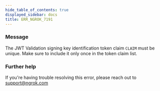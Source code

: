 ```yaml
---
hide_table_of_contents: true
displayed_sidebar: docs
title: ERR_NGROK_7191
---
```


### Message

The JWT Validation signing key identification token claim `CLAIM` must be unique. Make sure to include it only once in the token claim list.

### Further help

If you're having trouble resolving this error, please reach out to [support@ngrok.com](mailto:support@ngrok.com?subject=Help%20with%20ERR_NGROK_7191)
